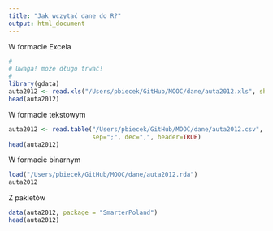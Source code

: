 ```yaml
---
title: "Jak wczytać dane do R?"
output: html_document
---
```


W formacie Excela

```r
#
# Uwaga! może długo trwać!
# 
library(gdata)
auta2012 <- read.xls("/Users/pbiecek/GitHub/MOOC/dane/auta2012.xls", sheet = 1)
head(auta2012)
```

W formacie tekstowym

```r
auta2012 <- read.table("/Users/pbiecek/GitHub/MOOC/dane/auta2012.csv",
                       sep=";", dec=",", header=TRUE)
head(auta2012)
```

W formacie binarnym

```r
load("/Users/pbiecek/GitHub/MOOC/dane/auta2012.rda")
auta2012
```

Z pakietów

```r
data(auta2012, package = "SmarterPoland")
head(auta2012)

```

